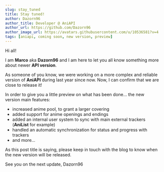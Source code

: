 ```yaml
---
slug: stay_tuned
title: Stay tuned!
author: Dazorn96
author_title: Developer @ AniAPI
author_url: https://github.com/Dazorn96
author_image_url: https://avatars.githubusercontent.com/u/10536581?v=4
tags: [aniapi, coming soon, new version, preview]
---
```



Hi all!

I am **Marco** aka **Dazorn96** and I am here to let you all know something more about newer **API version**.

As someone of you know, we were working on a more complex and reliable version of **AniAPI** during last year since now.
Now, I can confirm that we are close to release it!

In order to give you a little preview on what has been done... the new version main features:
* increased anime pool, to grant a larger covering
* added support for anime openings and endings
* added an internal user system to sync with main external trackers (**AniList** for example)
* handled an automatic synchronization for status and progress with trackers
* and more...

As this post title is saying, please keep in touch with the blog to know when the new version will be released.

See you on the next update,
Dazorn96

<DisqusComments identifier="stay_tuned" title="Stay tuned!" />